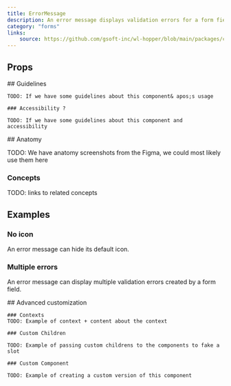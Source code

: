 ```yaml
---
title: ErrorMessage
description: An error message displays validation errors for a form field.
category: "forms"
links:
    source: https://github.com/gsoft-inc/wl-hopper/blob/main/packages/components/src/ErrorMessage/src/ErrorMessage.tsx
---
```


<Example src="ErrorMessage/docs/preview" isOpen />

## Props

<PropTable component="ErrorMessage" />

<FeatureFlag flag="next">
    ## Guidelines

    TODO: If we have some guidelines about this component& apos;s usage

    ### Accessibility ?

    TODO: If we have some guidelines about this component and accessibility
</FeatureFlag>

<FeatureFlag flag="rc">
## Anatomy

TODO: We have anatomy screenshots from the Figma, we could most likely use them here

### Concepts

TODO: links to related concepts
</FeatureFlag>

## Examples

### No icon

An error message can hide its default icon.

<Example src="ErrorMessage/docs/noicon" />

### Multiple errors

An error message can display multiple validation errors created by a form field.

<Example src="ErrorMessage/docs/multipleerrors" />

<FeatureFlag flag="next">
    ## Advanced customization

    ### Contexts
    TODO: Example of context + content about the context

    ### Custom Children

    TODO: Example of passing custom childrens to the components to fake a slot

    ### Custom Component

    TODO: Example of creating a custom version of this component
</FeatureFlag>
